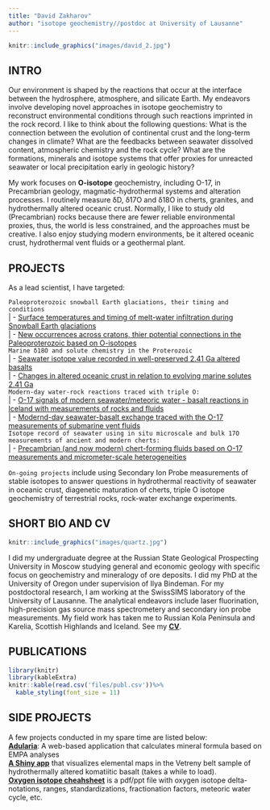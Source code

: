 ---
title: "David Zakharov"
author: "isotope geochemistry//postdoc at University of Lausanne"
---
```{r pressure, echo=FALSE, out.width = '47%',fig.align="center"}
knitr::include_graphics("images/david_2.jpg")
```


## INTRO
Our environment is shaped by the reactions that occur at the interface between the hydrosphere, atmosphere, and silicate Earth. My endeavors involve developing novel approaches in isotope geochemistry to reconstruct environmental conditions through such reactions imprinted in the rock record. I like to think about the following questions: What is the connection between the evolution of continental crust and the long-term changes in climate? What are the feedbacks between seawater dissolved content, atmospheric chemistry and the rock cycle? What are the formations, minerals and isotope systems that offer proxies for unreacted seawater or local precipitation early in geologic history?

My work focuses on <b>O-isotope</b> geochemistry, including O-17, in Precambrian geology, magmatic-hydrothermal systems and alteration processes. I routinely measure δD, δ17O and δ18O in cherts, granites, and hydrothermally altered oceanic crust. Normally, I like to study old (Precambrian) rocks because there are fewer reliable environmental proxies, thus, the world is less constrained, and the approaches must be creative. I also enjoy studying modern environments, be it altered oceanic crust, hydrothermal vent fluids or a geothermal plant.


## PROJECTS

As a lead scientist, I have targeted:

`Paleoproterozoic snowball Earth glaciations, their timing and conditions`  
|    - [Surface temperatures and timing of melt-water infiltration during Snowball Earth glaciations](https://doi.org/10.1130/G38759.1)  
|    - [New occurrences across cratons, thier potential connections in the Paleoproterozoic based on O-isotopes](https://doi.org/10.1016/j.precamres.2019.105431)  
`Marine δ18O and solute chemistry in the Proterozoic`  
|    - [Seawater isotope value recorded in well-preserved 2.41 Ga altered basalts](https://doi.org/10.1016/j.gca.2019.01.014)  
|    - [Changes in altered oceanic crust in relation to evolving marine solutes 2.41 Ga](https://doi.org/10.1016/j.precamres.2021.106164)  
`Modern-day water-rock reactions traced with triple O:`  
|    - [O-17 signals of modern seawater/meteoric water - basalt reactions in Iceland with measurements of rocks and fluids](https://doi.org/10.1016/j.chemgeo.2019.119312)  
|    - [Modernd-day seawater-basalt exchange traced with the O-17 measurements of submarine vent fluids](https://doi.org/10.3389/feart.2021.691699)  
`Isotope record of seawater using in situ microscale and bulk 17O measurements of ancient and modern cherts:`  
|    - [Precambrian (and now modern) chert-forming fluids based on O-17 measurements and micrometer-scale heterogeneities](https://doi.org/10.2138/rmg.2021.86.10)  


`On-going projects` include using Secondary Ion Probe measurements of stable isotopes to answer questions in hydrothermal reactivity of seawater in oceanic crust, diagenetic maturation of cherts, triple O isotope geochemistry of terrestrial rocks, rock-water exchange experiments.

## SHORT BIO AND CV
```{r, echo=FALSE, out.width = '30%',out.extra='style="float:right; padding:10px"'}
knitr::include_graphics("images/quartz.jpg")
```

I did my undergraduate degree at the Russian State Geological Prospecting University in Moscow studying general and economic geology with specific focus on geochemistry and mineralogy of ore deposits. I did my PhD at the University of Oregon under supervision of Ilya Bindeman. For my postdoctoral research, I am working at the SwissSIMS laboratory of the University of Lausanne. The analytical endeavors include laser fluorination, high-precision gas source mass spectrometery and secondary ion probe measurements. My field work has taken me to Russian Kola Peninsula and Karelia, Scottish Highlands and Iceland. See my <b>[CV](files/CV.pdf)</b>.

## PUBLICATIONS


```{r, echo=FALSE, results='asis',warning = FALSE}
library(knitr)
library(kableExtra)
knitr::kable(read.csv('files/publ.csv'))%>%
  kable_styling(font_size = 11)
```

## SIDE PROJECTS
A few projects conducted in my spare time are listed below:
<br>
<b>[Adularia](https://adularia.org/)</b>: A web-based application that calculates mineral formula based on EMPA analyses
<br>
<b>[A Shiny app](https://dzakharov.shinyapps.io/microprobe_imaging/)</b> that visualizes elemental maps in the Vetreny belt sample of hydrothermally altered komatiitic basalt (takes a while to load).
<br>
<b>[Oxygen isotope cheahsheet](https://opticalmineralogy.blogspot.com/2018/04/oxygen-isotopes-and-delta-notation.html?showComment=1571167305176#c5725660100796173008)</b> is a pdf/ppt file with oxygen isotope delta-notations, ranges, standardizations, fractionation factors, meteoric water cycle, etc.
